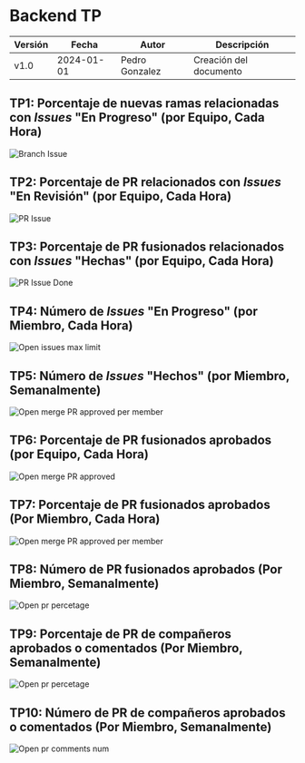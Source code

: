 # Backend TP


| Versión | Fecha       | Autor      | Descripción                            |
|---------|-------------|------------|----------------------------------------|
| v1.0    | 2024-01-01  | Pedro Gonzalez| Creación del documento                 |

## TP1: Porcentaje de nuevas ramas relacionadas con _Issues_ "En Progreso" (por Equipo, Cada Hora)

![Branch Issue](/img/aln/back/tp1.png)

## TP2: Porcentaje de PR relacionados con _Issues_ "En Revisión" (por Equipo, Cada Hora)

![PR Issue](/img/aln/back/tp2.png)

## TP3: Porcentaje de PR fusionados relacionados con _Issues_ "Hechas" (por Equipo, Cada Hora)

![PR Issue Done](/img/aln/back/tp3.png)

## TP4: Número de _Issues_ "En Progreso" (por Miembro, Cada Hora)

![Open issues max limit](/img/aln/back/tp4.png)

## TP5: Número de _Issues_ "Hechos" (por Miembro, Semanalmente)

![Open merge PR approved per member](/img/aln/back/tp5.png)

## TP6: Porcentaje de PR fusionados aprobados (por Equipo, Cada Hora)

![Open merge PR approved](/img/aln/back/tp6.png)

## TP7: Porcentaje de PR fusionados aprobados (Por Miembro, Cada Hora)

![Open merge PR approved per member](/img/aln/back/tp7.png)

## TP8: Número de PR fusionados aprobados (Por Miembro, Semanalmente)

![Open pr percetage](/img/aln/back/tp8.png)

## TP9: Porcentaje de PR de compañeros aprobados o comentados (Por Miembro, Semanalmente)

![Open pr percetage](/img/aln/back/tp9.png)

## TP10: Número de PR de compañeros aprobados o comentados (Por Miembro, Semanalmente)

![Open pr comments num](/img/aln/back/tp10.png)
